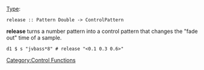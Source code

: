 <languages/>
{{DISPLAYTITLE:release}} 
[[Type signature|Type]]: <source inline>release :: Pattern Double -> ControlPattern</source>

'''release''' turns a number pattern into a control pattern that changes the "fade out" time of a sample. 

<source>
d1 $ s "jvbass*8" # release "<0.1 0.3 0.6>"
</source>

[[Category:Control Functions]]